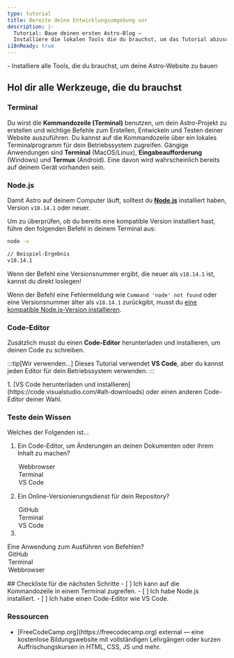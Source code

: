 ```yaml
---
type: tutorial
title: Bereite deine Entwicklungsumgebung vor
description: |-
  Tutorial: Baue deinen ersten Astro-Blog —
  Installiere die lokalen Tools die du brauchst, um das Tutorial abzuschließen
i18nReady: true
---
```


<PreCheck>
  - Installiere alle Tools, die du brauchst, um deine Astro-Website zu bauen
</PreCheck>

## Hol dir alle Werkzeuge, die du brauchst

### Terminal

Du wirst die **Kommandozeile (Terminal)** benutzen, um dein Astro-Projekt zu erstellen und wichtige Befehle zum Erstellen, Entwickeln und Testen deiner Website auszuführen.
Du kannst auf die Kommandozeile über ein lokales Terminalprogramm für dein Betriebssystem zugreifen. Gängige Anwendungen sind **Terminal** (MacOS/Linux), **Eingabeaufforderung** (Windows) und **Termux** (Android). Eine davon wird wahrscheinlich bereits auf deinem Gerät vorhanden sein.

### Node.js

Damit Astro auf deinem Computer läuft, solltest du [**Node.js**](https://nodejs.org/en/) installiert haben, Version `v18.14.1` oder neuer. 

Um zu überprüfen, ob du bereits eine kompatible Version installiert hast, führe den folgenden Befehl in deinem Terminal aus:

```sh
node -v

// Beispiel-Ergebnis
v18.14.1
```

Wenn der Befehl eine Versionsnummer ergibt, die neuer als `v18.14.1` ist, kannst du direkt loslegen!

Wenn der Befehl eine Fehlermeldung wie `Command 'node' not found` oder eine Versionsnummer älter als `v18.14.1` zurückgibt, musst du [eine kompatible Node.js-Version installieren](https://docs.npmjs.com/downloading-and-installing-node-js-and-npm). 

### Code-Editor

Zusätzlich musst du einen **Code-Editor** herunterladen und installieren, um deinen Code zu schreiben. 

:::tip[Wir verwenden...]
Dieses Tutorial verwendet **VS Code**, aber du kannst jeden Editor für dein Betriebssystem verwenden.
:::

<Steps>
1. [VS Code herunterladen und installieren](https://code.visualstudio.com/#alt-downloads) oder einen anderen Code-Editor deiner Wahl. 
</Steps>


<Box icon="question-mark">

### Teste dein Wissen 

Welches der Folgenden ist...
1. Ein Code-Editor, um Änderungen an deinen Dokumenten oder ihrem Inhalt zu machen?

    <MultipleChoice>
      <Option>
        Webbrowser
      </Option>
      <Option>
        Terminal
      </Option>
      <Option isCorrect>
        VS Code
      </Option>
    </MultipleChoice>

2. Ein Online-Versionierungsdienst für dein Repository?

    <MultipleChoice>
      <Option isCorrect>
        GitHub
      </Option>
      <Option>
        Terminal
      </Option>
      <Option>
        VS Code
      </Option>
    </MultipleChoice>

3. 
Eine Anwendung zum Ausführen von Befehlen?
    <MultipleChoice>
      <Option>
        GitHub
      </Option>
      <Option isCorrect>
        Terminal
      </Option>
      <Option>
        Webbrowser
      </Option>
    </MultipleChoice>

</Box>

<Box icon="check-list">
## Checkliste für die nächsten Schritte 

<Checklist>
- [ ] Ich kann auf die Kommandozeile in einem Terminal zugreifen.
- [ ] Ich habe Node.js installiert.
- [ ] Ich habe einen Code-Editor wie VS Code.
</Checklist>
</Box>


### Ressourcen

- <p>[FreeCodeCamp.org](https://freecodecamp.org) <Badge>external</Badge> — eine kostenlose Bildungswebsite mit vollständigen Lehrgängen oder kurzen Auffrischungskursen in HTML, CSS, JS und mehr.</p>
